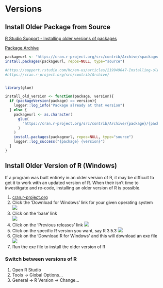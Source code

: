 

# Versions


## Install Older Package from Source  

[R Studio Support - Installing older versions of packages](https://support.rstudio.com/hc/en-us/articles/219949047-Installing-older-versions-of-packages)

[Package Archive](https://cran.r-project.org/src/contrib/Archive/ )


```r

packageurl <- "https://cran.r-project.org/src/contrib/Archive/<package>/<package>_<version>.tar.gz"
install.packages(packageurl, repos=NULL, type="source")

#https://support.rstudio.com/hc/en-us/articles/219949047-Installing-older-versions-of-packages
#https://cran.r-project.org/src/contrib/Archive/ 


library(glue) 

install_old_version <- function(package, version){
  if (packageVersion(package) == version){
    logger::log_info("Package already at that version")
  } else {
    packageurl <- as.character(
      glue(
        "https://cran.r-project.org/src/contrib/Archive/{package}/{package}_{version}.tar.gz"
      )
    )
    install.packages(packageurl, repos=NULL, type="source")
    logger::log_success("{package} {version}")
  }
}
```


## Install Older Version of R (Windows) 

If a program was built entirely in an older version of R, it may be difficult to get it to work with an updated version of R. When their isn't time to investitgate and re-code, installing an older version of R is possible.  

1. [cran.r-project.org](https://cran.r-project.org/)
1. Click the 'Download for Windows' link for your given operating system  
![](img/versions_downloadforwindows.png) 
1. Click on the 'base' link   
![](img/versions_base.png) 
1. Click on the 'Previous releases' link 
![](img/versions_previousreleases.png) 
1. Click on the specific R version you want, say R 3.5.3 
![](img/versions_353.png)
1. Click on the 'Download R <version> for Windows' and this will download an exe file 
![](img/versions_downloadexe.PNG)
1. Run the exe file to install the older version of R 

### Switch between versions of R

1. Open R Studio 
1. Tools -> Global Options...
1. General -> R Version -> Change...

